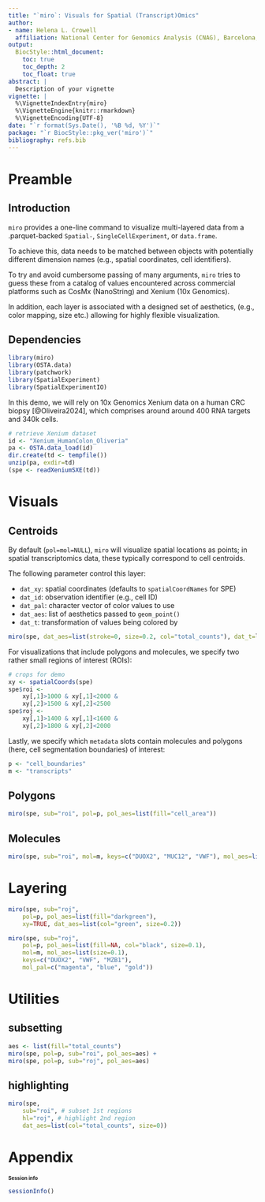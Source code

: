 ```yaml
---
title: "`miro`: Visuals for Spatial (Transcript)Omics"
author:
- name: Helena L. Crowell
  affiliation: National Center for Genomics Analysis (CNAG), Barcelona, Spain
output:
  BiocStyle::html_document:
    toc: true
    toc_depth: 2
    toc_float: true
abstract: |
  Description of your vignette
vignette: |
  %\VignetteIndexEntry{miro}
  %\VignetteEngine{knitr::rmarkdown}
  %\VignetteEncoding{UTF-8}
date: "`r format(Sys.Date(), '%B %d, %Y')`"
package: "`r BiocStyle::pkg_ver('miro')`"
bibliography: refs.bib
---
```


# Preamble

## Introduction

`miro` provides a one-line command to visualize multi-layered data from
a .parquet-backed `Spatial-`, `SingleCellExperiment`, or `data.frame`.

To achieve this, data needs to be matched between objects with potentially 
different dimension names (e.g., spatial coordinates, cell identifiers). 

To try and avoid cumbersome passing of many arguments, `miro` tries to guess 
these from a catalog of values encountered across commercial platforms such 
as CosMx (NanoString) and Xenium (10x Genomics).

In addition, each layer is associated with a designed set of aesthetics, 
(e.g., color mapping, size etc.) allowing for highly flexible visualization.

## Dependencies

```r
library(miro)
library(OSTA.data)
library(patchwork)
library(SpatialExperiment)
library(SpatialExperimentIO)
```

In this demo, we will rely on 10x Genomics Xenium data on a human CRC biopsy 
[@Oliveira2024], which comprises around around 400 RNA targets and 340k cells.

```r
# retrieve Xenium dataset
id <- "Xenium_HumanColon_Oliveria"
pa <- OSTA.data_load(id)
dir.create(td <- tempfile())
unzip(pa, exdir=td)
(spe <- readXeniumSXE(td))
```

# Visuals

## Centroids

By default (`pol=mol=NULL`), `miro` will visualize spatial locations as points;
in spatial transcriptomics data, these typically correspond to cell centroids.

The following parameter control this layer:

- `dat_xy`: spatial coordinates (defaults to `spatialCoordNames` for SPE)
- `dat_id`: observation identifier (e.g., cell ID)
- `dat_pal`: character vector of color values to use
- `dat_aes`: list of aesthetics passed to `geom_point()`
- `dat_t`: transformation of values being colored by

```r
miro(spe, dat_aes=list(stroke=0, size=0.2, col="total_counts"), dat_t=log10)
```

For visualizations that include polygons and molecules, 
we specify two rather small regions of interest (ROIs):

```r
# crops for demo
xy <- spatialCoords(spe)
spe$roi <- 
    xy[,1]>1000 & xy[,1]<2000 & 
    xy[,2]>1500 & xy[,2]<2500 
spe$roj <- 
    xy[,1]>1400 & xy[,1]<1600 & 
    xy[,2]>1800 & xy[,2]<2000 
```

Lastly, we specify which `metadata` slots contain molecules
and polygons (here, cell segmentation boundaries) of interest:

```r
p <- "cell_boundaries"
m <- "transcripts"
```

## Polygons

```r
miro(spe, sub="roi", pol=p, pol_aes=list(fill="cell_area"))
```

## Molecules

```r
miro(spe, sub="roi", mol=m, keys=c("DUOX2", "MUC12", "VWF"), mol_aes=list(size=0))
```

# Layering

```r
miro(spe, sub="roj",
    pol=p, pol_aes=list(fill="darkgreen"),
    xy=TRUE, dat_aes=list(col="green", size=0.2))
```

```r
miro(spe, sub="roj",
    pol=p, pol_aes=list(fill=NA, col="black", size=0.1),
    mol=m, mol_aes=list(size=0.1), 
    keys=c("DUOX2", "VWF", "MZB1"),
    mol_pal=c("magenta", "blue", "gold"))
```

# Utilities

## subsetting

```r
aes <- list(fill="total_counts")
miro(spe, pol=p, sub="roi", pol_aes=aes) +
miro(spe, pol=p, sub="roj", pol_aes=aes) 
```

## highlighting

```r
miro(spe, 
    sub="roi", # subset 1st regions
    hl="roj", # highlight 2nd region
    dat_aes=list(col="total_counts", size=0))
```

# Appendix

## Session info {- .smaller}

<style type="text/css">
.smaller {
  font-size: 10px
}
</style>

```r
sessionInfo()
```
